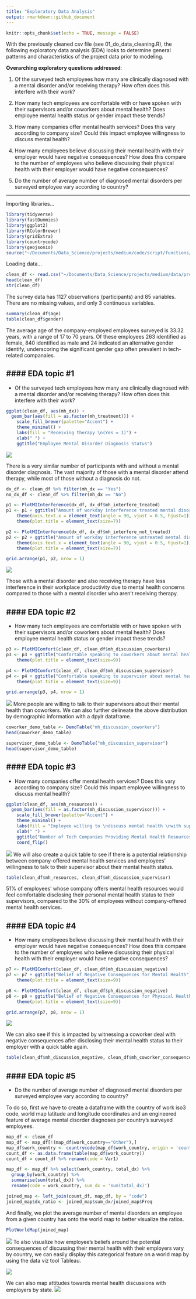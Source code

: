 ```yaml
---
title: "Exploratory Data Analysis"
output: rmarkdown::github_document
---
```


```r
knitr::opts_chunk$set(echo = TRUE, message = FALSE)
```

With the previously cleaned csv file (see 01_do_data_cleaning.R), the following exploratory data analysis (EDA) looks to determine general patterns and characteristics of the project data prior to modeling.

**Overarching exploratory questions addressed**:      

1. Of the surveyed tech employees how many are clinically diagnosed with a mental disorder and/or receiving therapy? How often does this interfere with their work?  

2. How many tech employees are comfortable with or have spoken with their supervisors and/or coworkers about mental health? Does employee mental health status or gender impact these trends?  

3. How many companies offer mental health services? Does this vary according to company size? Could this impact employee willingness to discuss mental health?  

4. How many employees believe discussing their mental health with their employer would have negative consequences? How does this compare to the number of employees who believe discussing their physical health with their employer would have negative consequences?  

5. Do the number of average number of diagnosed mental disorders per surveyed employee vary according to country?


----

Importing libraries...
```r
library(tidyverse)
library(fastDummies)
library(ggplot2)
library(RColorBrewer)
library(gridExtra)
library(countrycode)
library(geojsonio)
source("~/Documents/Data_Science/projects/medium/code/script/functions/funs_do_exploratory_data_analysis.R")
```

Loading data...
```r
clean_df <- read.csv("~/Documents/Data_Science/projects/medium/data/processed_data/mental-health-in-tech-2016-clean.csv", stringsAsFactors = FALSE)
head(clean_df)
str(clean_df)
```

The survey data has 1127 observations (participants) and 85 variables. There are no missing values, and only 3 continuous variables. 

```r
summary(clean_df$age)
table(clean_df$gender)
```

The average age of the company-employed employees surveyed is 33.32 years, with a range of 17 to 70 years. Of these employees 263 identified as female, 840 identified as male and 24 indicated an alternative gender identify, underscoring the significant gender gap often prevalent in tech-related companaies. 

#### EDA topic #1
---
* Of the surveyed tech employees how many are clinically diagnosed with a mental disorder and/or receiving therapy? How often does this interfere with their work?

```r
ggplot(clean_df, aes(mh_dx)) +
  geom_bar(aes(fill = as.factor(mh_treatment))) +
    scale_fill_brewer(palette="Accent") +
    theme_minimal() +
    labs(fill = "Receiving therapy \n(Yes = 1)") +
    xlab(" ") +
    ggtitle("Employee Mental Disorder Diagnosis Status")
```
![](./EDA/p1.png)

There is a very similar number of participants with and without a mental disorder diagnosis. The vast majority of those with a mental disorder attend therapy, while most of those without a diagnosis do not. 

```r
dx_df <- clean_df %>% filter(mh_dx == "Yes")
no_dx_df <- clean_df %>% filter(mh_dx == "No")

p1 <- PlotMIInterference(dx_df, dx_df$mh_interfere_treated)
p1 <- p1 + ggtitle("Amount of workday interference treated mental disorders cause") +
    theme(axis.text.x = element_text(angle = 90, vjust = 0.5, hjust=1)) + 
    theme(plot.title = element_text(size=7))

p2 <- PlotMIInterference(dx_df, dx_df$mh_interfere_not_treated)
p2 <- p2 + ggtitle("Amount of workday interference untreated mental disorders cause")+ 
    theme(axis.text.x = element_text(angle = 90, vjust = 0.5, hjust=1)) + 
    theme(plot.title = element_text(size=7))

grid.arrange(p1, p2, nrow = 1)
```
![](./EDA/p2.png)

Those with a mental disorder and also receiving therapy have less interference in their workplace productivity due to mental health concerns compared to those with a mental disorder who aren't receiving therapy. 

#### EDA topic #2
---
* How many tech employees are comfortable with or have spoken with their supervisors and/or coworkers about mental health? Does employee mental health status or gender impact these trends?

```r
p3 <- PlotMIComfort(clean_df, clean_df$mh_discussion_coworkers)
p3 <- p3 + ggtitle("Comfortable speaking to coworkers about mental health") + 
    theme(plot.title = element_text(size=9))

p4 <- PlotMIComfort(clean_df, clean_df$mh_discussion_supervisor)
p4 <- p4 + ggtitle("Comfortable speaking to supervisor about mental health") + 
    theme(plot.title = element_text(size=9))

grid.arrange(p3, p4, nrow = 1)
```
![](./EDA/p3.png)
More people are willing to talk to their supervisors about their mental health than coworkers. We can also further delineate the above distribution by demographic information with a dpylr dataframe. 

```r
coworker_demo_table <- DemoTable("mh_discussion_coworkers")
head(coworker_demo_table)

supervisor_demo_table <- DemoTable("mh_discussion_supervisor")
head(supervisor_demo_table)
```

#### EDA topic #3
---
* How many companies offer mental health services? Does this vary according to company size? Could this impact employee willingness to discuss mental health?

```r
ggplot(clean_df, aes(mh_resources)) +
  geom_bar(aes(fill = as.factor(mh_discussion_supervisor))) +
    scale_fill_brewer(palette="Accent") +
    theme_minimal() +
    labs(fill = "Employee willing to \ndiscuss mental health \nwith supervisor") +
    xlab(" ") +
    ggtitle("Number of Tech Companies Providing Mental Health Resources") +
    coord_flip()
```
![](./EDA/p4.png)
We will also create a quick table to see if there is a potential relationship between company-offered mental health services and employees' willingness to talk to their supervisor about their mental health status.

```r
table(clean_df$mh_resources, clean_df$mh_discussion_supervisor)
```

51% of employees' whose company offers mental health resources would feel comfortable disclosing their personal mental health status to their supervisors, compared to the 30% of employees without company-offered mental health services.

#### EDA topic #4
---
* How many employees believe discussing their mental health with their employer would have negative consequences? How does this compare to the number of employees who believe discussing their physical health with their employer would have negative consequences?

```r
p7 <- PlotMIComfort(clean_df, clean_df$mh_discussion_negative)
p7 <- p7 + ggtitle("Belief of Negative Consequences for Mental Health") + 
    theme(plot.title = element_text(size=9))

p8 <- PlotMIComfort(clean_df, clean_df$ph_discussion_negative)
p8 <- p8 + ggtitle("Belief of Negative Consequences for Physical Health") + 
    theme(plot.title = element_text(size=9))

grid.arrange(p7, p8, nrow = 1)
```
![](./EDA/p5.png)

We can also see if this is impacted by witnessing a coworker deal with negative consequences after disclosing their mental health status to their employer with a quick table again.

```r
table(clean_df$mh_discussion_negative, clean_df$mh_coworker_consequences, dnn = c("Belief of Negative Impact", "Coworker Consequences"))
```


#### EDA topic #5
---
* Do the number of average number of diagnosed mental disorders per surveyed employee vary according to country?

To do so, first we have to create a dataframe with the country of work iso3 code, world map latitude and longitude coordinates and an engineered feature of average mental disorder diagnoses per country's surveyed employees.

```r
map_df <- clean_df
map_df <- map_df[!(map_df$work_country=="Other"),]
map_df$work_country <- countrycode(map_df$work_country, origin = 'country.name', destination = 'iso3c')
count_df <- as.data.frame(table(map_df$work_country))
count_df = count_df %>% rename(code = Var1)

map_df <- map_df %>% select(work_country, total_dx) %>%
  group_by(work_country) %>%
  summarise(sum(total_dx)) %>%
  rename(code = work_country, sum_dx = 'sum(total_dx)')

joined_map <- left_join(count_df, map_df, by = "code")
joined_map$dx_ratio <- joined_map$sum_dx/joined_map$Freq
```

And finally, we plot the average number of mental disorders an employee from a given country has onto the world map to better visualize the ratios. 

```r
PlotWorldMap(joined_map)
```
![](./EDA/p6.png)
To also visualize how employee's beliefs around the potential consequences of discussing their mental health with their employers vary by country, we can easily display this categorical feature on a world map by using the data viz tool Tableau.

![](./EDA/p7.png)

We can also map attitudes towards mental health discussions with employers by state.
![](./EDA/p8.png)
